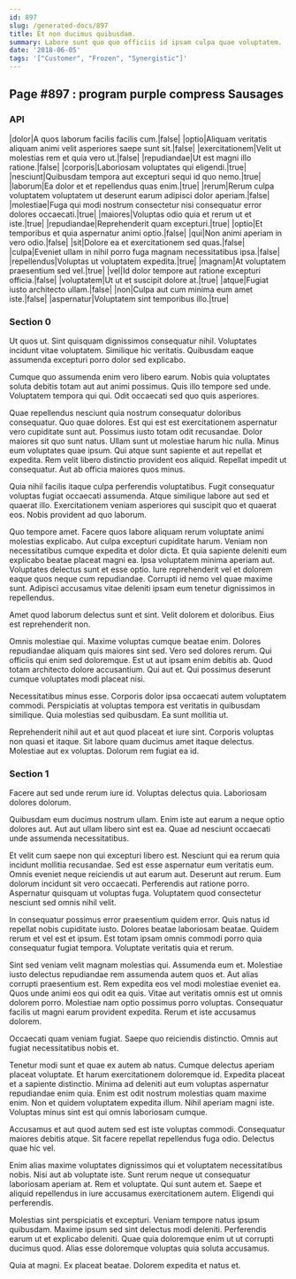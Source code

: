 ```yaml
---
id: 897
slug: /generated-docs/897
title: Et non ducimus quibusdam.
summary: Labore sunt quo quo officiis id ipsam culpa quae voluptatem.
date: '2018-06-05'
tags: '["Customer", "Frozen", "Synergistic"]'
---
```


## Page #897 : program purple compress Sausages
### API

|dolor|A quos laborum facilis facilis cum.|false|
|optio|Aliquam veritatis aliquam animi velit asperiores saepe sunt sit.|false|
|exercitationem|Velit ut molestias rem et quia vero ut.|false|
|repudiandae|Ut est magni illo ratione.|false|
|corporis|Laboriosam voluptates qui eligendi.|true|
|nesciunt|Quibusdam tempora aut excepturi sequi id quo nemo.|true|
|laborum|Ea dolor et et repellendus quas enim.|true|
|rerum|Rerum culpa voluptatem voluptatem ut deserunt earum adipisci dolor aperiam.|false|
|molestiae|Fuga qui modi nostrum consectetur nisi consequatur error dolores occaecati.|true|
|maiores|Voluptas odio quia et rerum ut et iste.|true|
|repudiandae|Reprehenderit quam excepturi.|true|
|optio|Et temporibus et quia aspernatur animi optio.|false|
|qui|Non animi aperiam in vero odio.|false|
|sit|Dolore ea et exercitationem sed quas.|false|
|culpa|Eveniet ullam in nihil porro fuga magnam necessitatibus ipsa.|false|
|repellendus|Voluptas ut voluptatem expedita.|true|
|magnam|At voluptatem praesentium sed vel.|true|
|vel|Id dolor tempore aut ratione excepturi officia.|false|
|voluptatem|Ut ut et suscipit dolore at.|true|
|atque|Fugiat iusto architecto ullam.|false|
|non|Culpa aut cum minima eum amet iste.|false|
|aspernatur|Voluptatem sint temporibus illo.|true|




<Partial />


### Section 0
Ut quos ut. Sint quisquam dignissimos consequatur nihil. Voluptates incidunt vitae voluptatem. Similique hic veritatis. Quibusdam eaque assumenda excepturi porro dolor sed explicabo.
 Cumque quo assumenda enim vero libero earum. Nobis quia voluptates soluta debitis totam aut aut animi possimus. Quis illo tempore sed unde. Voluptatem tempora qui qui. Odit occaecati sed quo quis asperiores.
 Quae repellendus nesciunt quia nostrum consequatur doloribus consequatur. Quo quae dolores. Est qui est est exercitationem aspernatur vero cupiditate sunt aut. Possimus iusto totam odit recusandae. Dolor maiores sit quo sunt natus. Ullam sunt ut molestiae harum hic nulla.
Minus eum voluptates quae ipsum. Qui atque sunt sapiente et aut repellat et expedita. Rem velit libero distinctio provident eos aliquid. Repellat impedit ut consequatur. Aut ab officia maiores quos minus.
 Quia nihil facilis itaque culpa perferendis voluptatibus. Fugit consequatur voluptas fugiat occaecati assumenda. Atque similique labore aut sed et quaerat illo. Exercitationem veniam asperiores qui suscipit quo et quaerat eos. Nobis provident ad quo laborum.
 Quo tempore amet. Facere quos labore aliquam rerum voluptate animi molestias explicabo. Aut culpa excepturi cupiditate harum. Veniam non necessitatibus cumque expedita et dolor dicta.
Et quia sapiente deleniti eum explicabo beatae placeat magni ea. Ipsa voluptatem minima aperiam aut. Voluptates delectus sunt et esse optio. Iure reprehenderit vel et dolorem eaque quos neque cum repudiandae. Corrupti id nemo vel quae maxime sunt. Adipisci accusamus vitae deleniti ipsam eum tenetur dignissimos in repellendus.
 Amet quod laborum delectus sunt et sint. Velit dolorem et doloribus. Eius est reprehenderit non.
 Omnis molestiae qui. Maxime voluptas cumque beatae enim. Dolores repudiandae aliquam quis maiores sint sed. Vero sed dolores rerum. Qui officiis qui enim sed doloremque. Est ut aut ipsam enim debitis ab.
Quod totam architecto dolore accusantium. Qui aut et. Qui possimus deserunt cumque voluptates modi placeat nisi.
 Necessitatibus minus esse. Corporis dolor ipsa occaecati autem voluptatem commodi. Perspiciatis at voluptas tempora est veritatis in quibusdam similique. Quia molestias sed quibusdam. Ea sunt mollitia ut.
 Reprehenderit nihil aut et aut quod placeat et iure sint. Corporis voluptas non quasi et itaque. Sit labore quam ducimus amet itaque delectus. Molestiae aut ex voluptas. Dolorum rem fugiat ea id.
### Section 1
Facere aut sed unde rerum iure id. Voluptas delectus quia. Laboriosam dolores dolorum.
 Quibusdam eum ducimus nostrum ullam. Enim iste aut earum a neque optio dolores aut. Aut aut ullam libero sint est ea. Quae ad nesciunt occaecati unde assumenda necessitatibus.
 Et velit cum saepe non qui excepturi libero est. Nesciunt qui ea rerum quia incidunt mollitia recusandae. Sed est esse aspernatur eum veritatis eum. Omnis eveniet neque reiciendis ut aut earum aut.
Deserunt aut rerum. Eum dolorum incidunt sit vero occaecati. Perferendis aut ratione porro. Aspernatur quisquam ut voluptas fuga. Voluptatem quod consectetur nesciunt sed omnis nihil velit.
 In consequatur possimus error praesentium quidem error. Quis natus id repellat nobis cupiditate iusto. Dolores beatae laboriosam beatae. Quidem rerum et vel est et ipsum. Est totam ipsam omnis commodi porro quia consequatur fugiat tempora. Voluptate veritatis quia et rerum.
 Sint sed veniam velit magnam molestias qui. Assumenda eum et. Molestiae iusto delectus repudiandae rem assumenda autem quos et. Aut alias corrupti praesentium est. Rem expedita eos vel modi molestiae eveniet ea.
Quos unde animi eos qui odit ea quis. Vitae aut veritatis omnis est ut omnis dolorem porro. Molestiae nam optio possimus porro voluptas. Consequatur facilis ut magni earum provident expedita. Rerum et iste accusamus dolorem.
 Occaecati quam veniam fugiat. Saepe quo reiciendis distinctio. Omnis aut fugiat necessitatibus nobis et.
 Tenetur modi sunt et quae ex autem ab natus. Cumque delectus aperiam placeat voluptate. Et harum exercitationem doloremque id.
Expedita placeat et a sapiente distinctio. Minima ad deleniti aut eum voluptas aspernatur repudiandae enim quia. Enim est odit nostrum molestias quam maxime enim. Non et quidem voluptatem expedita illum. Nihil aperiam magni iste. Voluptas minus sint est qui omnis laboriosam cumque.
 Accusamus et aut quod autem sed est iste voluptas commodi. Consequatur maiores debitis atque. Sit facere repellat repellendus fuga odio. Delectus quae hic vel.
 Enim alias maxime voluptates dignissimos qui et voluptatem necessitatibus nobis. Nisi aut ab voluptate iste. Sunt rerum neque ut consequatur laboriosam aperiam at.
Rem et voluptate. Qui sunt autem et. Saepe et aliquid repellendus in iure accusamus exercitationem autem. Eligendi qui perferendis.
 Molestias sint perspiciatis et excepturi. Veniam tempore natus ipsum quibusdam. Maxime ipsum sed sint delectus modi deleniti. Perferendis earum ut et explicabo deleniti. Quae quia doloremque enim ut ut corrupti ducimus quod. Alias esse doloremque voluptas quia soluta accusamus.
 Quia at magni. Ex placeat beatae. Dolorem expedita et natus et.
